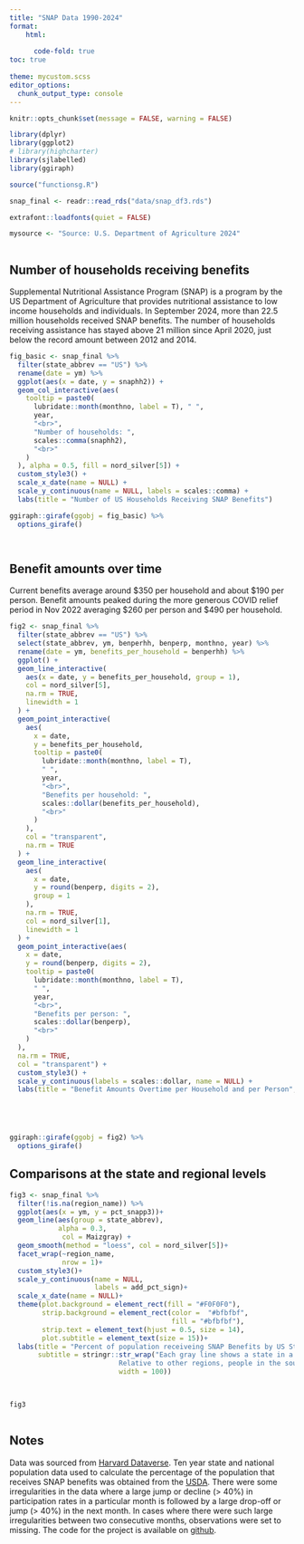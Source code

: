 ```yaml
---
title: "SNAP Data 1990-2024"
format: 
    html:
      
      code-fold: true 
toc: true
  
theme: mycustom.scss
editor_options: 
  chunk_output_type: console
---
```


```r

knitr::opts_chunk$set(message = FALSE, warning = FALSE)

library(dplyr)
library(ggplot2)
# library(highcharter)
library(sjlabelled)
library(ggiraph)

source("functionsg.R")

snap_final <- readr::read_rds("data/snap_df3.rds")

extrafont::loadfonts(quiet = FALSE)

mysource <- "Source: U.S. Department of Agriculture 2024"



```

## Number of households receiving benefits

Supplemental Nutritional Assistance Program (SNAP) is a program by the US Department of Agriculture that provides nutritional assistance to low income households and individuals. In September 2024, more than 22.5 million households received SNAP benefits. The number of households receiving assistance has stayed above 21 million since April 2020, just below the record amount between 2012 and 2014.

```r

fig_basic <- snap_final %>%
  filter(state_abbrev == "US") %>%
  rename(date = ym) %>%
  ggplot(aes(x = date, y = snaphh2)) +
  geom_col_interactive(aes(
    tooltip = paste0(
      lubridate::month(monthno, label = T), " ", 
      year,
      "<br>",
      "Number of households: ",
      scales::comma(snaphh2),
      "<br>"
    )
  ), alpha = 0.5, fill = nord_silver[5]) +
  custom_style3() +
  scale_x_date(name = NULL) +
  scale_y_continuous(name = NULL, labels = scales::comma) +
  labs(title = "Number of US Households Receiving SNAP Benefits")

ggiraph::girafe(ggobj = fig_basic) %>% 
  options_girafe()

  

```

## Benefit amounts over time

Current benefits average around \$350 per household and about \$190 per person. Benefit amounts peaked during the more generous COVID relief period in Nov 2022 averaging \$260 per person and \$490 per household.

```r


fig2 <- snap_final %>%
  filter(state_abbrev == "US") %>%
  select(state_abbrev, ym, benperhh, benperp, monthno, year) %>%
  rename(date = ym, benefits_per_household = benperhh) %>%
  ggplot() +
  geom_line_interactive(
    aes(x = date, y = benefits_per_household, group = 1),
    col = nord_silver[5],
    na.rm = TRUE,
    linewidth = 1
  ) +
  geom_point_interactive(
    aes(
      x = date,
      y = benefits_per_household,
      tooltip = paste0(
        lubridate::month(monthno, label = T),
        " ",
        year,
        "<br>",
        "Benefits per household: ",
        scales::dollar(benefits_per_household),
        "<br>"
      )
    ),
    col = "transparent",
    na.rm = TRUE
  ) +
  geom_line_interactive(
    aes(
      x = date,
      y = round(benperp, digits = 2),
      group = 1
    ),
    na.rm = TRUE,
    col = nord_silver[1],
    linewidth = 1
  ) +
  geom_point_interactive(aes(
    x = date,
    y = round(benperp, digits = 2),
    tooltip = paste0(
      lubridate::month(monthno, label = T),
      " ",
      year,
      "<br>",
      "Benefits per person: ",
      scales::dollar(benperp),
      "<br>"
    )
  ),
  na.rm = TRUE,
  col = "transparent") +
  custom_style3() +
  scale_y_continuous(labels = scales::dollar, name = NULL) +
  labs(title = "Benefit Amounts Overtime per Household and per Person", x = NULL)





ggiraph::girafe(ggobj = fig2) %>% 
  options_girafe()


```

## Comparisons at the state and regional levels

::: column-body-outset
```r


fig3 <- snap_final %>% 
  filter(!is.na(region_name)) %>% 
  ggplot(aes(x = ym, y = pct_snapp3))+
  geom_line(aes(group = state_abbrev),
            alpha = 0.3, 
             col = Maizgray) +
  geom_smooth(method = "loess", col = nord_silver[5])+
  facet_wrap(~region_name, 
             nrow = 1)+
  custom_style3()+
  scale_y_continuous(name = NULL, 
                     labels = add_pct_sign)+
  scale_x_date(name = NULL)+
  theme(plot.background = element_rect(fill = "#F0F0F0"), 
        strip.background = element_rect(color =  "#bfbfbf",
                                        fill = "#bfbfbf"), 
        strip.text = element_text(hjust = 0.5, size = 14), 
        plot.subtitle = element_text(size = 15))+
  labs(title = "Percent of population receiveing SNAP Benefits by US State and Region", 
       subtitle = stringr::str_wrap("Each gray line shows a state in a US region while the blue line shows the average for each region.\n 
                           Relative to other regions, people in the south are more likely to receive SNAP benefits. Despite near record high numbers of people that receive SNAP benefits, the percentage of the population that receive benefits has been on the decline since about 2014.", 
                           width = 100))

	

fig3



```
:::

## Notes

Data was sourced from [Harvard Dataverse](https://dataverse.harvard.edu/dataset.xhtml?persistentId=doi:10.7910/DVN/AMUKJ0). Ten year state and national population data used to calculate the percentage of the population that receives SNAP benefits was obtained from the [USDA](https://data.ers.usda.gov/reports.aspx?ID=17827). There were some irregularities in the data where a large jump or decline (\> 40%) in participation rates in a particular month is followed by a large drop-off or jump (\> 40%) in the next month. In cases where there were such large irregularities between two consecutive months, observations were set to missing. The code for the project is available on [github](https://github.com/mikyasduga/SNAP_data_viz).

